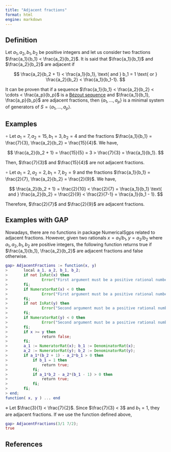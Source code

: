 ```yaml
---
title: "Adjacent fractions"
format: html
engine: markdown
---
```


<!-- Definición de Num. Sem. -->

## Definition

Let $a_1, a_2, b_1, b_2$ be positive integers and let us consider two fractions $\frac{a_1}{b_1} < \frac{a_2}{b_2}$. It is said that $\frac{a_1}{b_1}$ and $\frac{a_2}{b_2}$ are adjacent if

$$
\frac{a_2}{b_2 + 1} < \frac{a_1}{b_1}, \text{ and } b_1 = 1 \text{ or } \frac{a_2}{b_2} < \frac{a_1}{b_1-1}.
$$

It can be proven that if a sequence $\frac{a_1}{b_1} < \frac{a_2}{b_2} < \cdots < \frac{a_p}{b_p}$ is a [Bézout sequence](Bezout-sequence.qmd) and $\frac{a_1}{b_1}, \frac{a_p}{b_p}$ are adjacent fractions, then $\{a_1, \ldots, a_p\}$ is a minimal system of generators of $S = \langle a_1, \ldots, a_p \rangle$.

## Examples

$\circ$ Let $a_1 = 7, a_2 = 15, b_1 = 3, b_2 = 4$ and the fractions $\frac{a_1}{b_1} = \frac{7}{3}, \frac{a_2}{b_2} = \frac{15}{4}$. We have,

$$
\frac{a_2}{b_2 + 1} = \frac{15}{5} = 3 > \frac{7}{3} = \frac{a_1}{b_1}.
$$

Then, $\frac{7}{3}$ and $\frac{15}{4}$ are not adjacent fractions.

$\circ$ Let $a_1 = 2, a_2 = 2, b_1 = 7, b_2 = 9$ and the fractions $\frac{a_1}{b_1} = \frac{2}{7}, \frac{a_2}{b_2} = \frac{2}{9}$. We have,

$$
\frac{a_2}{b_2 + 1} = \frac{2}{10} < \frac{2}{7} = \frac{a_1}{b_1} \text{ and } \frac{a_2}{b_2} = \frac{2}{9} < \frac{2}{7-1} = \frac{a_1}{b_1 - 1}.
$$

Therefore, $\frac{2}{7}$ and $\frac{2}{9}$ are adjacent fractions.

## Examples with GAP

Nowadays, there are no functions in package NumericalSgps related to adjacent fractions. However, given two rationals $x = a_1/b_1, y = a_2/b_2$ where $a_1, a_2, b_1, b_2$ are positive integers, the following function returns true if $\frac{a_1}{b_1}, \frac{a_2}{b_2}$ are adjacent fractions and false otherwise.

``` gap
gap> AdjacentFractions := function(x, y)
>       local a_1, a_2, b_1, b_2;
>       if not IsRat(x) then
>               Error("First argument must be a positive rational number");
>       fi;
>       if NumeratorRat(x) < 0 then
>               Error("First argument must be a positive rational number");
>       fi;
>       if not IsRat(y) then
>               Error("Second argument must be a positive rational number");
>       fi;
>       if NumeratorRat(y) < 0 then
>               Error("Second argument must be a positive rational number");
>       fi;
>       if x >= y then
>               return false;
>       fi;
>       a_1 := NumeratorRat(x); b_1 := DenominatorRat(x);
>       a_2 := NumeratorRat(y); b_2 := DenominatorRat(y);
>       if a_1*(b_2 + 1) - a_2*b_1 > 0 then 
>           if b_1 = 1 then
>               return true;
>           fi;
>           if a_1*b_2 - a_2*(b_1 - 1) > 0 then
>               return true;
>           fi;
>       fi;
> end;
function( x, y ) ... end
```

$\diamond$ Let $\frac{3}{1} < \frac{7}{2}$. Since $\frac{7}{3} < 3$ and $b_1 = 1$, they are adjacent fractions. If we use the function defined above,

``` gap
gap> AdjacentFractions(3/1 7/2);
true
```

## References
